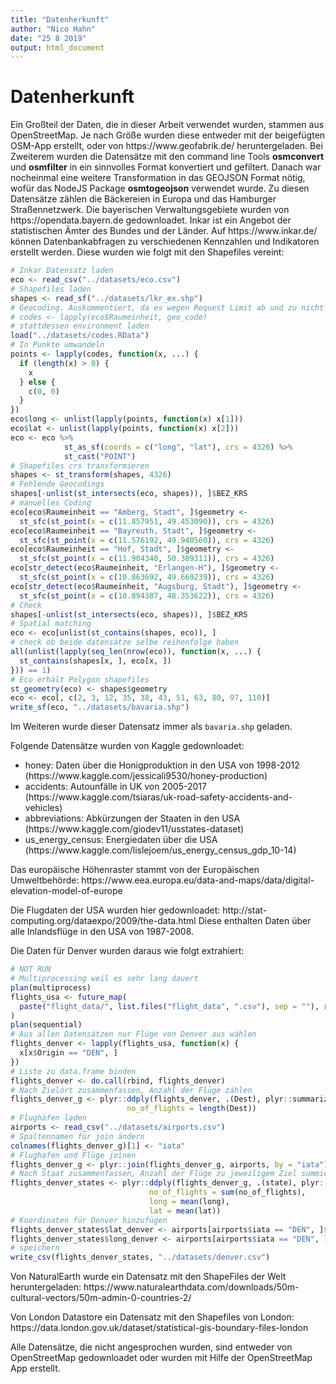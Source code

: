 ```yaml
---
title: "Datenherkunft"
author: "Nico Hahn"
date: "25 8 2019"
output: html_document
---
```


# Datenherkunft
Ein Großteil der Daten, die in dieser Arbeit verwendet wurden, stammen aus OpenStreetMap. Je nach Größe wurden diese entweder mit der beigefügten OSM-App erstellt, oder von https://www.geofabrik.de/ heruntergeladen. Bei Zweiterem wurden die Datensätze mit den command line Tools **osmconvert** und **osmfilter** in ein sinnvolles Format konvertiert und gefiltert. Danach war nocheinmal eine weitere Transformation in das GEOJSON Format nötig, wofür das NodeJS Package **osmtogeojson** verwendet wurde. Zu diesen Datensätze zählen die Bäckereien in Europa und das Hamburger Straßennetzwerk.
Die bayerischen Verwaltungsgebiete wurden von https://opendata.bayern.de gedownloadet. Inkar ist ein Angebot der statistischen Ämter des Bundes und der Länder. Auf https://www.inkar.de/ können Datenbankabfragen zu verschiedenen Kennzahlen und Indikatoren erstellt werden. Diese wurden wie folgt mit den Shapefiles vereint:
```r
# Inkar Datensatz laden
eco <- read_csv("../datasets/eco.csv")
# Shapefiles laden
shapes <- read_sf("../datasets/lkr_ex.shp")
# Geocoding. Auskommentiert, da es wegen Request Limit ab und zu nicht funktioniert
# codes <- lapply(eco$Raumeinheit, geo_code)
# stattdessen environment laden
load("../datasets/codes.RData")
# In Punkte umwandeln
points <- lapply(codes, function(x, ...) {
  if (length(x) > 0) {
    x
  } else {
    c(0, 0)
  }
})
eco$long <- unlist(lapply(points, function(x) x[1]))
eco$lat <- unlist(lapply(points, function(x) x[2]))
eco <- eco %>%
            st_as_sf(coords = c("long", "lat"), crs = 4326) %>%
            st_cast("POINT")
# Shapefiles crs transformieren
shapes <- st_transform(shapes, 4326)
# Fehlende Geocodings
shapes[-unlist(st_intersects(eco, shapes)), ]$BEZ_KRS
# manuelles Coding
eco[eco$Raumeinheit == "Amberg, Stadt", ]$geometry <-
  st_sfc(st_point(x = c(11.857951, 49.453090)), crs = 4326)
eco[eco$Raumeinheit == "Bayreuth, Stadt", ]$geometry <-
  st_sfc(st_point(x = c(11.576192, 49.940560)), crs = 4326)
eco[eco$Raumeinheit == "Hof, Stadt", ]$geometry <-
  st_sfc(st_point(x = c(11.904340, 50.309311)), crs = 4326)
eco[str_detect(eco$Raumeinheit, "Erlangen-H"), ]$geometry <-
  st_sfc(st_point(x = c(10.863692, 49.669239)), crs = 4326)
eco[str_detect(eco$Raumeinheit, "Augsburg, Stadt"), ]$geometry <-
  st_sfc(st_point(x = c(10.894387, 48.353622)), crs = 4326)
# Check
shapes[-unlist(st_intersects(eco, shapes)), ]$BEZ_KRS
# Spatial matching
eco <- eco[unlist(st_contains(shapes, eco)), ]
# check ob beide datensätze selbe reihenfolge haben
all(unlist(lapply(seq_len(nrow(eco)), function(x, ...) {
  st_contains(shapes[x, ], eco[x, ])
})) == 1)
# Eco erhält Polygon shapefiles
st_geometry(eco) <- shapes$geometry
eco <- eco[, c(2, 3, 12, 35, 38, 43, 51, 63, 80, 97, 110)]
write_sf(eco, "../datasets/bavaria.shp")
```

Im Weiteren wurde dieser Datensatz immer als `bavaria.shp` geladen.

Folgende Datensätze wurden von Kaggle gedownloadet:
  
  * honey: Daten über die Honigproduktion in den USA von 1998-2012 (https://www.kaggle.com/jessicali9530/honey-production)
  * accidents: Autounfälle in UK von 2005-2017 (https://www.kaggle.com/tsiaras/uk-road-safety-accidents-and-vehicles)
  * abbreviations: Abkürzungen der Staaten in den USA (https://www.kaggle.com/giodev11/usstates-dataset)
  * us_energy_census: Energiedaten über die USA (https://www.kaggle.com/lislejoem/us_energy_census_gdp_10-14)

Das europäische Höhenraster stammt von der Europäischen Umweltbehörde: https://www.eea.europa.eu/data-and-maps/data/digital-elevation-model-of-europe

Die Flugdaten der USA wurden hier gedownloadet: http://stat-computing.org/dataexpo/2009/the-data.html
Diese enthalten Daten über alle Inlandsflüge in den USA von 1987-2008.

Die Daten für Denver wurden daraus wie folgt extrahiert:
```r
# NOT RUN
# Multiprocessing weil es sehr lang dauert
plan(multiprocess)
flights_usa <- future_map(
  paste("flight_data/", list.files("flight_data", ".csv"), sep = ""), read_csv
)
plan(sequential)
# Aus allen Datensätzen nur Flüge von Denver aus wählen
flights_denver <- lapply(flights_usa, function(x) {
  x[x$Origin == "DEN", ]
})
# Liste zu data.frame binden
flights_denver <- do.call(rbind, flights_denver)
# Nach Zielort zusammenfassen, Anzahl der Flüge zählen
flights_denver_g <- plyr::ddply(flights_denver, .(Dest), plyr::summarize,
                          no_of_flights = length(Dest))
# Flughäfen laden
airports <- read_csv("../datasets/airports.csv")
# Spaltennamen für join ändern
colnames(flights_denver_g)[1] <- "iata"
# Flughafen und Flüge joinen
flights_denver_g <- plyr::join(flights_denver_g, airports, by = "iata")
# Nach Staat zusammenfassen, Anzahl der Flüge zu jeweiligem Ziel summieren
flights_denver_states <- plyr::ddply(flights_denver_g, .(state), plyr::summarize,
                               no_of_flights = sum(no_of_flights),
                               long = mean(long),
                               lat = mean(lat))
# Koordinaten für Denver hinzufügen
flights_denver_states$lat_denver <- airports[airports$iata == "DEN", ]$lat
flights_denver_states$long_denver <- airports[airports$iata == "DEN", ]$long
# speichern
write_csv(flights_denver_states, "../datasets/denver.csv")
```

Von NaturalEarth wurde ein Datensatz mit den ShapeFiles der Welt heruntergeladen: https://www.naturalearthdata.com/downloads/50m-cultural-vectors/50m-admin-0-countries-2/

Von London Datastore ein Datensatz mit den Shapefiles von London: https://data.london.gov.uk/dataset/statistical-gis-boundary-files-london

Alle Datensätze, die nicht angesprochen wurden, sind entweder von OpenStreetMap gedownloadet oder wurden mit Hilfe der OpenStreetMap App erstellt.